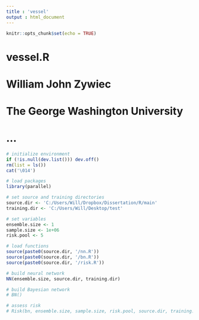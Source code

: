 ```yaml
---
title : 'vessel'
output : html_document
---
```


```r

knitr::opts_chunk$set(echo = TRUE)

```

# vessel.R
#
# William John Zywiec
# The George Washington University
#
# ...

```r

# initialize environment
if (!is.null(dev.list())) dev.off()
rm(list = ls())
cat('\014')

# load packages
library(parallel)

# set source and training directories
source.dir <- 'C:/Users/Will/Dropbox/Dissertation/R/main'
training.dir <- 'C:/Users/Will/Desktop/test'

# set variables
ensemble.size <- 1
sample.size <- 1e+06
risk.pool <- 5

# load functions
source(paste0(source.dir, '/nn.R'))
source(paste0(source.dir, '/bn.R'))
source(paste0(source.dir, '/risk.R'))

```

```r

# build neural network
NN(ensemble.size, source.dir, training.dir)

```

```r

# build Bayesian network
# BN()

```

```r

# assess risk
# Risk(bn, ensemble.size, sample.size, risk.pool, source.dir, training.dir)

```

